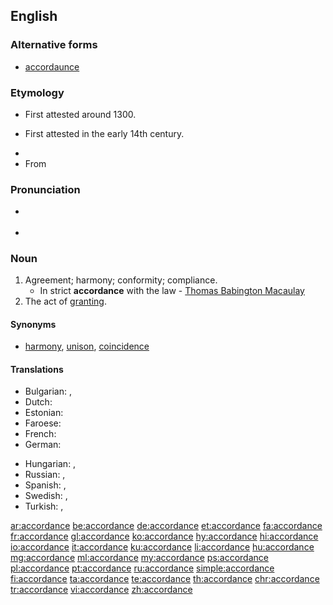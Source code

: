 ==English==

===Alternative forms===
* {{qualifier|obsolete}} [[accordaunce]]

===Etymology===
* {{sense|compliance}} First attested around 1300.
* {{sense|agreement}} First attested in the early 14th century.
* {{suffix|accord|ance|lang=en}}
* From {{etyl|fro|en}} {{term|acordance||agreeing, reconciliation, harmony|lang=fro}}

===Pronunciation===
* {{a|US}} {{IPA|/ə.ˈkɔɹd.əns/|lang=en}}
* {{audio|en-us-accordance.ogg|Audio (US)|lang=en}}

===Noun===
{{en-noun}}

# Agreement; harmony; conformity; compliance.
#* In strict '''accordance''' with the law - [[w:Thomas Babington Macaulay|Thomas Babington Macaulay]]
# The act of [[granting]].

====Synonyms====
* [[harmony]], [[unison]], [[coincidence]]

====Translations====
{{trans-top|agreement; harmony; conformity}}
* Bulgarian: {{t+|bg|съгласие}}, {{t+|bg|съответствие}}
* Dutch: {{t+|nl|overeenstemming|f}}
* Estonian: {{t|et|vastavus}}
* Faroese: {{t|fo|samsvar|n}}
* French: {{t+|fr|accordance|f}}
* German: {{t+|de|Übereinstimmung|f}}
{{trans-mid}}
* Hungarian: {{t+|hu|egyetértés}}, {{t+|hu|összhang}}
* Russian: {{t+|ru|соотве́тствие|n|sc=Cyrl}}, {{t+|ru|согла́сие|n|sc=Cyrl}}
* Spanish: {{t+|es|acuerdo|m}}, {{t|es|conformidad|f}}
* Swedish: {{t+|sv|enlighet|c}}, {{t+|sv|överensstämmelse|c}}
* Turkish: {{t+|tr|uygunluk}}, {{t+|tr|uyum}}
{{trans-bottom}}

[[ar:accordance]]
[[be:accordance]]
[[de:accordance]]
[[et:accordance]]
[[fa:accordance]]
[[fr:accordance]]
[[gl:accordance]]
[[ko:accordance]]
[[hy:accordance]]
[[hi:accordance]]
[[io:accordance]]
[[it:accordance]]
[[ku:accordance]]
[[li:accordance]]
[[hu:accordance]]
[[mg:accordance]]
[[ml:accordance]]
[[my:accordance]]
[[ps:accordance]]
[[pl:accordance]]
[[pt:accordance]]
[[ru:accordance]]
[[simple:accordance]]
[[fi:accordance]]
[[ta:accordance]]
[[te:accordance]]
[[th:accordance]]
[[chr:accordance]]
[[tr:accordance]]
[[vi:accordance]]
[[zh:accordance]]
